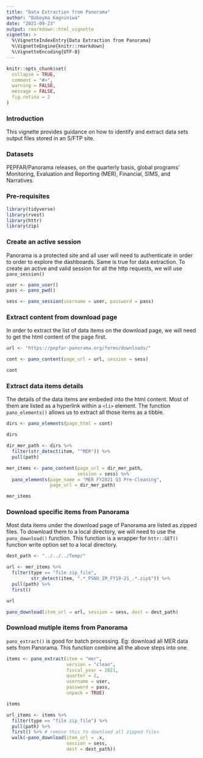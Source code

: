 ```yaml
---
title: "Data Extraction from Panorama"
author: "Baboyma Kagniniwa"
date: "2021-09-23"
output: rmarkdown::html_vignette
vignette: >
  %\VignetteIndexEntry{Data Extraction from Panorama}
  %\VignetteEngine{knitr::rmarkdown}
  %\VignetteEncoding{UTF-8}
---
```


```r
knitr::opts_chunk$set(
  collapse = TRUE,
  comment = "#>",
  warning = FALSE,
  message = FALSE,
  fig.retina = 2
)
```

### Introduction

This vignette provides guidance on how to identify and extract data sets output files stored in an S/FTP site.

### Datasets

PEPFAR/Panorama releases, on the quarterly basis, global programs' Monitoring, Evaluation and Reporting (MER), Financial, SIMS, and Narratives.

### Pre-requisites

```r
library(tidyverse)
library(rvest)
library(httr)
library(zip)
```

### Create an active session 

Panorama is a protected site and all user will need to authenticate in order to order to explore the dashboards. Same is true for data extraction. To create an active and valid session for all the http requests, we will use `pano_session()`

```r
user <- pano_user()
pass <- pano_pwd()

sess <- pano_session(username = user, password = pass)
```

### Extract content from download page

In order to extract the list of data items on the download page, we will need to get the html content of the page first. 

```r
url <- "https://pepfar-panorama.org/forms/downloads/"

cont <- pano_content(page_url = url, session = sess)

cont
```

### Extract data items details

The details of the data items are embeded into the html content. Most of them are listed as a hyperlink within a `<li>` element. The function `pano_elements()` allows us to extract all those items as a tibble.

```r
dirs <- pano_elements(page_html = cont)

dirs

dir_mer_path <- dirs %>% 
  filter(str_detect(item, "^MER")) %>% 
  pull(path)

mer_items <- pano_content(page_url = dir_mer_path, 
                          session = sess) %>% 
  pano_elements(page_name = "MER FY2021 Q3 Pre-Cleaning",
                page_url = dir_mer_path)

mer_items
```

### Download specific items from Panorama

Most data items under the download page of Panorama are listed as zipped files. To download them to a local directory, we will need to use the `pano_download()` function. This function is a wrapper for `httr::GET()` function write option set to a local directory.

```r
dest_path <- "../../../Temp/"

url <- mer_items %>% 
  filter(type == "file zip_file",
         str_detect(item, ".*_PSNU_IM_FY19-21_.*.zip$")) %>% 
  pull(path) %>% 
  first() 

url

pano_download(item_url = url, session = sess, dest = dest_path)
```

### Download mutiple items from Panorama

`pano_extract()` is good for batch processing. Eg: download all MER data sets from Panorama. This function combine all the above steps into one.

```r
items <- pano_extract(item = "mer", 
                      version = "clean", 
                      fiscal_year = 2021, 
                      quarter = 2,
                      username = user,
                      password = pass,
                      unpack = TRUE)

items

url_items <- items %>%
  filter(type == "file zip_file") %>%
  pull(path) %>%
  first() %>% # remove this to downlaod all zipped files
  walk(~pano_download(item_url = .x, 
                      session = sess, 
                      dest = dest_path))
```
